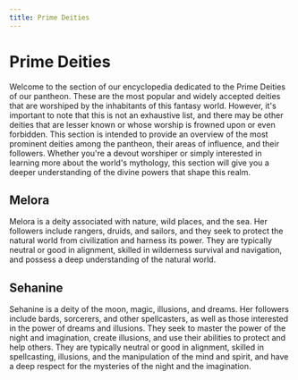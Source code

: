 ```yaml
---
title: Prime Deities
---
```


# Prime Deities

Welcome to the section of our encyclopedia dedicated to the Prime Deities of our pantheon. These are the most popular and widely accepted deities that are worshiped by the inhabitants of this fantasy world. However, it's important to note that this is not an exhaustive list, and there may be other deities that are lesser known or whose worship is frowned upon or even forbidden. This section is intended to provide an overview of the most prominent deities among the pantheon, their areas of influence, and their followers. Whether you're a devout worshiper or simply interested in learning more about the world's mythology, this section will give you a deeper understanding of the divine powers that shape this realm.

## Melora

Melora is a deity associated with nature, wild places, and the sea. Her followers include rangers, druids, and sailors, and they seek to protect the natural world from civilization and harness its power. They are typically neutral or good in alignment, skilled in wilderness survival and navigation, and possess a deep understanding of the natural world.

## Sehanine

Sehanine is a deity of the moon, magic, illusions, and dreams. Her followers include bards, sorcerers, and other spellcasters, as well as those interested in the power of dreams and illusions. They seek to master the power of the night and imagination, create illusions, and use their abilities to protect and help others. They are typically neutral or good in alignment, skilled in spellcasting, illusions, and the manipulation of the mind and spirit, and have a deep respect for the mysteries of the night and the imagination.
